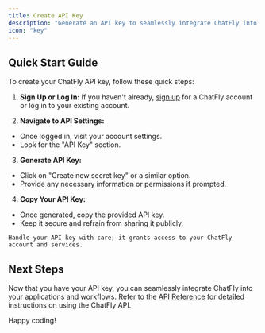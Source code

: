 ```yaml
---
title: Create API Key
description: "Generate an API key to seamlessly integrate ChatFly into your applications."
icon: "key"
---
```


## Quick Start Guide

To create your ChatFly API key, follow these quick steps:

1. **Sign Up or Log In:**
If you haven't already, [sign up](https://app.chatfly.co/auth/signup) for a ChatFly account or log in to your existing account.

2. **Navigate to API Settings:**
- Once logged in, visit your account settings.
- Look for the "API Key" section.

3. **Generate API Key:**
- Click on "Create new secret key" or a similar option.
- Provide any necessary information or permissions if prompted.

4. **Copy Your API Key:**
- Once generated, copy the provided API key.
- Keep it secure and refrain from sharing it publicly.

<Warning>

    Handle your API key with care; it grants access to your ChatFly account and services.

</Warning>

## Next Steps

Now that you have your API key, you can seamlessly integrate ChatFly into your applications and workflows. Refer to the [API Reference](/api-reference/documents/authentication-api-key) for detailed instructions on using the ChatFly API.

Happy coding!
